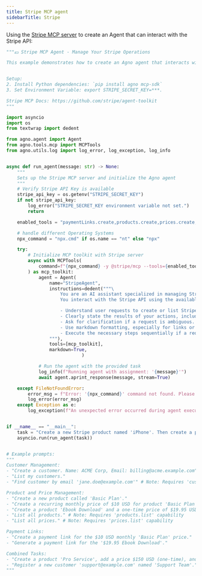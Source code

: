 ```yaml
---
title: Stripe MCP agent
sidebarTitle: Stripe
---
```



Using the [Stripe MCP server](https://github.com/stripe/agent-toolkit/tree/main/modelcontextprotocol) to create an Agent that can interact with the Stripe API:

```python
"""💵 Stripe MCP Agent - Manage Your Stripe Operations

This example demonstrates how to create an Agno agent that interacts with the Stripe API via the Model Context Protocol (MCP). This agent can create and manage Stripe objects like customers, products, prices, and payment links using natural language commands.


Setup:
2. Install Python dependencies: `pip install agno mcp-sdk`
3. Set Environment Variable: export STRIPE_SECRET_KEY=***.

Stripe MCP Docs: https://github.com/stripe/agent-toolkit
"""

import asyncio
import os
from textwrap import dedent

from agno.agent import Agent
from agno.tools.mcp import MCPTools
from agno.utils.log import log_error, log_exception, log_info


async def run_agent(message: str) -> None:
    """
    Sets up the Stripe MCP server and initialize the Agno agent
    """
    # Verify Stripe API Key is available
    stripe_api_key = os.getenv("STRIPE_SECRET_KEY")
    if not stripe_api_key:
        log_error("STRIPE_SECRET_KEY environment variable not set.")
        return

    enabled_tools = "paymentLinks.create,products.create,prices.create,customers.create,customers.read"

    # handle different Operating Systems
    npx_command = "npx.cmd" if os.name == "nt" else "npx"

    try:
        # Initialize MCP toolkit with Stripe server
        async with MCPTools(
            command=f"{npx_command} -y @stripe/mcp --tools={enabled_tools} --api-key={stripe_api_key}"
        ) as mcp_toolkit:
            agent = Agent(
                name="StripeAgent",
                instructions=dedent("""\
                    You are an AI assistant specialized in managing Stripe operations.
                    You interact with the Stripe API using the available tools.

                    - Understand user requests to create or list Stripe objects (customers, products, prices, payment links).
                    - Clearly state the results of your actions, including IDs of created objects or lists retrieved.
                    - Ask for clarification if a request is ambiguous.
                    - Use markdown formatting, especially for links or code snippets.
                    - Execute the necessary steps sequentially if a request involves multiple actions (e.g., create product, then price, then link).
                """),
                tools=[mcp_toolkit],
                markdown=True,
                            )

            # Run the agent with the provided task
            log_info(f"Running agent with assignment: '{message}'")
            await agent.aprint_response(message, stream=True)

    except FileNotFoundError:
        error_msg = f"Error: '{npx_command}' command not found. Please ensure Node.js and npm/npx are installed and in your system's PATH."
        log_error(error_msg)
    except Exception as e:
        log_exception(f"An unexpected error occurred during agent execution: {e}")


if __name__ == "__main__":
    task = "Create a new Stripe product named 'iPhone'. Then create a price of $999.99 USD for it. Finally, create a payment link for that price."
    asyncio.run(run_agent(task))


# Example prompts:
"""
Customer Management:
- "Create a customer. Name: ACME Corp, Email: billing@acme.example.com"
- "List my customers."
- "Find customer by email 'jane.doe@example.com'" # Note: Requires 'customers.retrieve' or search capability

Product and Price Management:
- "Create a new product called 'Basic Plan'."
- "Create a recurring monthly price of $10 USD for product 'Basic Plan'."
- "Create a product 'Ebook Download' and a one-time price of $19.95 USD."
- "List all products." # Note: Requires 'products.list' capability
- "List all prices." # Note: Requires 'prices.list' capability

Payment Links:
- "Create a payment link for the $10 USD monthly 'Basic Plan' price."
- "Generate a payment link for the '$19.95 Ebook Download'."

Combined Tasks:
- "Create a product 'Pro Service', add a price $150 USD (one-time), and give me the payment link."
- "Register a new customer 'support@example.com' named 'Support Team'."
"""


```

